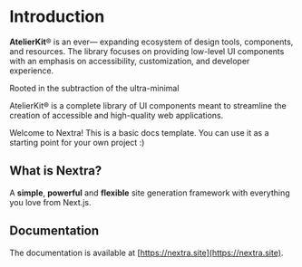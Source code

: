 # Introduction

**AtelierKit**® is an ever— expanding ecosystem of design tools, components, and resources.
The library focuses on providing low-level UI components with an emphasis on accessibility, customization, and developer experience.

Rooted in the subtraction of the ultra-minimal

AtelierKit® is a complete library of UI components meant to streamline the creation of accessible and high-quality web applications.

Welcome to Nextra! This is a basic docs template. You can use it as a starting point for your own project :)

## What is Nextra?

A **simple**, **powerful** and **flexible** site generation framework with everything you love from Next.js.

## Documentation

The documentation is available at [https://nextra.site](https://nextra.site).

